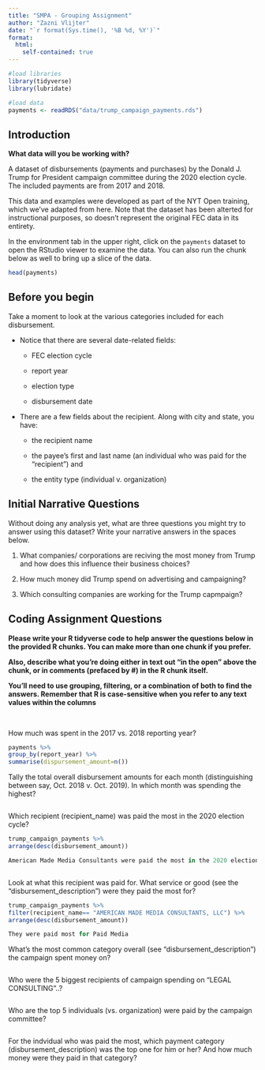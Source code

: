 ```yaml
---
title: "SMPA - Grouping Assignment"
author: "Zazni Vlijter"
date: "`r format(Sys.time(), '%B %d, %Y')`"
format:
  html:
    self-contained: true
---
```


```r

#load libraries
library(tidyverse)
library(lubridate)

#load data
payments <- readRDS("data/trump_campaign_payments.rds")

```

## Introduction

**What data will you be working with?**

A dataset of disbursements (payments and purchases) by the Donald J. Trump for President campaign committee during the 2020 election cycle. The included payments are from 2017 and 2018.

This data and examples were developed as part of the NYT Open training, which we've adapted from here. Note that the dataset has been alterted for instructional purposes, so doesn't represent the original FEC data in its entirety.

In the environment tab in the upper right, click on the `payments` dataset to open the RStudio viewer to examine the data. You can also run the chunk below as well to bring up a slice of the data.

```r

head(payments)


```

## Before you begin

Take a moment to look at the various categories included for each disbursement.

-   Notice that there are several date-related fields:

    -   FEC election cycle

    -   report year

    -   election type

    -   disbursement date

-   There are a few fields about the recipient. Along with city and state, you have:

    -   the recipient name

    -   the payee's first and last name (an individual who was paid for the "recipient") and

    -   the entity type (individual v. organization)

## Initial Narrative Questions

Without doing any analysis yet, what are three questions you might try to answer using this dataset? Write your narrative answers in the spaces below.

1.  What companies/ corporations are reciving the most money from Trump and how does this influence their business choices?

2.  How much money did Trump spend on advertising and campaigning?

3.  Which consulting companies are working for the Trump capmpaign?

## Coding Assignment Questions

**Please write your R tidyverse code to help answer the questions below in the provided R chunks. You can make more than one chunk if you prefer.**

**Also, describe what you're doing either in text out "in the open" above the chunk, or in comments (prefaced by #) in the R chunk itself.**

**You'll need to use grouping, filtering, or a combination of both to find the answers. Remember that R is case-sensitive when you refer to any text values within the columns**

<br>

How much was spent in the 2017 vs. 2018 reporting year?

```r
payments %>% 
group_by(report_year) %>% 
summarise(dispursement_amount=n())

```

Tally the total overall disbursement amounts for each month (distinguishing between say, Oct. 2018 v. Oct. 2019). In which month was spending the highest?

```r


```

Which recipient (recipient_name) was paid the most in the 2020 election cycle?

```r

trump_campaign_payments %>% 
arrange(desc(disbursement_amount))

American Made Media Consultants were paid the most in the 2020 election cycle



```

Look at what this recipient was paid for. What service or good (see the "disbursement_description") were they paid the most for?

```r

trump_campaign_payments %>% 
filter(recipient_name== "AMERICAN MADE MEDIA CONSULTANTS, LLC") %>%
arrange(desc(disbursement_amount))

They were paid most for Paid Media 

```

What's the most common category overall (see "disbursement_description") the campaign spent money on?

```r






```

Who were the 5 biggest recipients of campaign spending on "LEGAL CONSULTING"..?

```r







```


Who are the top 5 individuals (vs. organization) were paid by the campaign committee?

```r







```


For the indvidual who was paid the most, which payment category (disbursement_description) was the top one for him or her? And how much money were they paid in that category?

```r







```
